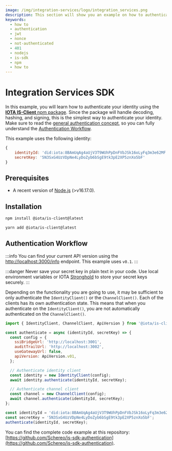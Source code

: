 ```yaml
---
image: /img/integration-services/logo/integration_services.png
description: This section will show you an example on how to authenticate using the IOTA IS-SDK npm package.
keywords:
  - how to
  - authentication
  - jwt
  - nonce
  - not-authenticated
  - 401
  - nodejs
  - is-sdk
  - npm
  - how to
---
```



# Integration Services SDK

In this example, you will learn how to authenticate your identity using the
[**IOTA IS-Client** npm package](https://www.npmjs.com/package/@iota/is-client). Since the package will handle decoding,
hashing, and signing, this is the simplest way to authenticate your identity. Make sure to read the
[general authentication concept](https://wiki.iota.org/integration-services/authentication), so you can fully understand
the [Authentication Workflow](../../explanations/authentication.md#authentication-workflow).

This example uses the following identity:

```js
{
    identityId: 'did:iota:8BAmUqAg4aUjV3T9WUhPpDnFVbJSk16oLyFq3m3e62MF',
    secretKey: '5N3SxG4UzVDpNe4LyDoZyb6bSgE9tk3pE2XP5znXo5bF'
}
```

## Prerequisites

- A recent version of [Node.js](https://nodejs.org/en/download/) (>v16.17.0).

## Installation

<Tabs>
<TabItem value="npm" label="npm">

```bash
npm install @iota/is-client@latest
```

</TabItem>
<TabItem value="yarn" label="Yarn">

```bash
yarn add @iota/is-client@latest
```

</TabItem>
</Tabs>

## Authentication Workflow

:::info
You can find your current API version using the [http://localhost:3000/info](http://localhost:3000/info) endpoint. This example uses `v0.1`.
:::

:::danger
Never save your secret key in plain text in your code. Use local environment variables or IOTA [Stronghold](https://wiki.iota.org/stronghold.rs/welcome) to store your secret keys securely.
:::

Depending on the functionality you are going to use, it may be sufficient to only authenticate the `IdentityClient()` or the `ChannelClient()`.
Each of the clients has its own authentication state. This means that when you authenticate on the `IdentityClient()`, you are not automatically authenticated on the `ChannelClient()`.

```js title="./authenticate.js
import { IdentityClient, ChannelClient, ApiVersion } from '@iota/is-client';

const authenticate = async (identityId, secretKey) => {
  const config = {
    ssiBridgeUrl: 'http://localhost:3001',
    auditTrailUrl: 'http://localhost:3002',
    useGatewayUrl: false,
    apiVersion: ApiVersion.v01,
  };

  // Authenticate identity client
  const identity = new IdentityClient(config);
  await identity.authenticate(identityId, secretKey);

  // Authenticate channel client
  const channel = new ChannelClient(config);
  await channel.authenticate(identityId, secretKey);
};

const identityId = 'did:iota:8BAmUqAg4aUjV3T9WUhPpDnFVbJSk16oLyFq3m3e62MF';
const secretKey = '5N3SxG4UzVDpNe4LyDoZyb6bSgE9tk3pE2XP5znXo5bF';
authenticate(identityId, secretKey);
```

You can find the complete code example at this repository: [https://github.com/Schereo/is-sdk-authentication](https://github.com/Schereo/is-sdk-authentication).
